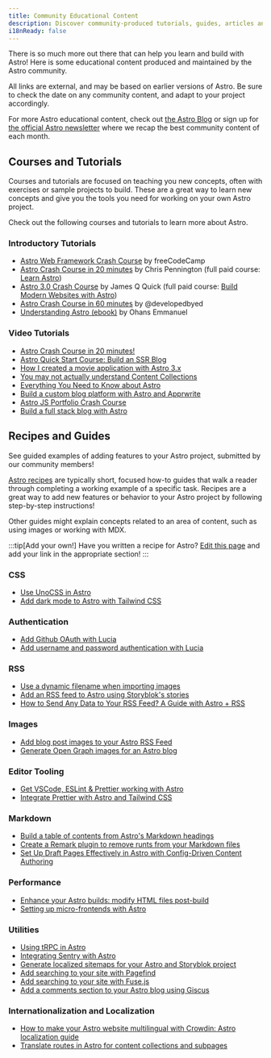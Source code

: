 ```yaml
---
title: Community Educational Content
description: Discover community-produced tutorials, guides, articles and videos to help you learn and build with Astro!
i18nReady: false
---
```



There is so much more out there that can help you learn and build with Astro! Here is some educational content produced and maintained by the Astro community.

All links are external, and may be based on earlier versions of Astro. Be sure to check the date on any community content, and adapt to your project accordingly.

For more Astro educational content, check out [the Astro Blog](https://astro.build/blog/) or sign up for [the official Astro newsletter](https://astro.build/newsletter/signup) where we recap the best community content of each month.

## Courses and Tutorials 

Courses and tutorials are focused on teaching you new concepts, often with exercises or sample projects to build. These are a great way to learn new concepts and give you the tools you need for working on your own Astro project.

Check out the following courses and tutorials to learn more about Astro.

### Introductory Tutorials
  - [Astro Web Framework Crash Course](https://www.youtube.com/watch?v=e-hTm5VmofI) by freeCodeCamp
  - [Astro Crash Course in 20 minutes](https://www.youtube.com/watch?v=zrPVTf761OI) by Chris Pennington (full paid course: [Learn Astro](https://learnastro.dev/))
  - [Astro 3.0 Crash Course](https://www.youtube.com/watch?v=qBOz6TpYAOg) by James Q Quick (full paid course: [Build Modern Websites with Astro](https://astrocourse.dev/))
  - [Astro Crash Course in 60 minutes](https://www.youtube.com/watch?v=NniT0vKyn-E) by @developedbyed
  - [Understanding Astro (ebook)](https://www.ohansemmanuel.com/books/understanding-astro) by Ohans Emmanuel

  ### Video Tutorials
  - [Astro Crash Course in 20 minutes!](https://www.youtube.com/watch?v=zrPVTf761OI)
  - [Astro Quick Start Course: Build an SSR Blog](https://www.youtube.com/watch?v=XoIHKO6AkoM)
  - [How I created a movie application with Astro 3.x](https://www.youtube.com/watch?v=Gvr4WhgfP0w)
  - [You may not actually understand Content Collections](https://www.youtube.com/watch?v=kwqlP6Pe0SI)
  - [Everything You Need to Know about Astro](https://www.youtube.com/watch?v=rRxuVOutmFQ)
  - [Build a custom blog platform with Astro and Apprwrite](https://www.youtube.com/watch?v=OERqwLy_reA)
  - [Astro JS Portfolio Crash Course](https://www.youtube.com/watch?v=TwWvNK0yHjI)
  - [Build a full stack blog with Astro](https://egghead.io/courses/build-a-full-stack-blog-with-astro-7ffcf9ec)


## Recipes and Guides

See guided examples of adding features to your Astro project, submitted by our community members!

[Astro recipes](/en/recipes/) are typically short, focused how-to guides that walk a reader through completing a working example of a specific task. Recipes are a great way to add new features or behavior to your Astro project by following step-by-step instructions!

Other guides might explain concepts related to an area of content, such as using images or working with MDX.

:::tip[Add your own!]
Have you written a recipe for Astro? [Edit this page](https://github.com/withastro/docs/edit/main/src/content/docs/en/community-resources/content.mdx) and add your link in the appropriate section!
:::

### CSS
- [Use UnoCSS in Astro](https://www.elian.codes/blog/23-02-11-implementing-unocss-in-astro/)
- [Add dark mode to Astro with Tailwind CSS](https://www.kevinzunigacuellar.com/blog/dark-mode-in-astro/)
### Authentication
- [Add Github OAuth with Lucia](https://lucia-auth.com/guidebook/github-oauth/astro)
- [Add username and password authentication with Lucia](https://lucia-auth.com/guidebook/sign-in-with-username-and-password/astro)
### RSS
- [Use a dynamic filename when importing images](https://vaihe.com/blog/astro/astro-dynamic-image-prop/)
- [Add an RSS feed to Astro using Storyblok's stories](https://straffesites.com/en/blog/rss-feed-astro-storyblok)
- [How to Send Any Data to Your RSS Feed? A Guide with Astro + RSS](https://aritraroy.live/tutorial/blogs/2023/how-to-send-any-data-to-rss-feed/)
### Images
- [Add blog post images to your Astro RSS Feed](https://webreaper.dev/posts/astro-rss-feed-blog-post-images/)
- [Generate Open Graph images for an Astro blog](https://techsquidtv.com/blog/generating-open-graph-images-for-astro/)
### Editor Tooling
- [Get VSCode, ESLint & Prettier working with Astro](https://patheticgeek.dev/blog/astro-prettier-eslint-vscode)
- [Integrate Prettier with Astro and Tailwind CSS](https://straffesites.com/en/blog/integrate-prettier-astro-tailwindcss)
### Markdown
- [Build a table of contents from Astro's Markdown headings](https://kld.dev/building-table-of-contents/)
- [Create a Remark plugin to remove runts from your Markdown files](https://eatmon.co/blog/remove-runts-markdown/)
- [Set Up Draft Pages Effectively in Astro with Config-Driven Content Authoring](https://akashrajpurohit.com/blog/set-up-draft-pages-effectively-in-astro-with-configdriven-content-authoring/)
### Performance
- [Enhance your Astro builds: modify HTML files post-build](https://straffesites.com/en/blog/optimize-astro-html-post-build)
- [Setting up micro-frontends with Astro](https://medium.com/@sergio.a.soria/setting-up-micro-frontends-with-astro-and-ecma-script-modules-137340d2c520)
### Utilities
- [Using tRPC in Astro](https://www.thomasledoux.be/blog/using-trpc-astro-islands-react)
- [Integrating Sentry with Astro](https://akashrajpurohit.com/blog/seamless-error-tracking-integrating-sentry-with-astro/)
- [Generate localized sitemaps for your Astro and Storyblok project](https://straffesites.com/en/blog/localized-sitemap-astro-storyblok)
- [Add searching to your site with Pagefind](https://blog.otterlord.dev/posts/astro-search/)
- [Add searching to your site with Fuse.js](https://www.youtube.com/watch?v=XnV_2MWqAhQ)
- [Add a comments section to your Astro blog using Giscus](https://elazizi.com/posts/add-comments-section-to-your-astro-blog/)
### Internationalization and Localization
- [How to make your Astro website multilingual with Crowdin: Astro localization guide](https://crowdin.com/blog/2023/06/21/astro-localization-and-i18n)
- [Translate routes in Astro for content collections and subpages](https://www.webdesign-sopelnik.de/en/blog/translate-routes-for-astro-content-collections-or-subpages-with-trailingslash-and-base-support/)
